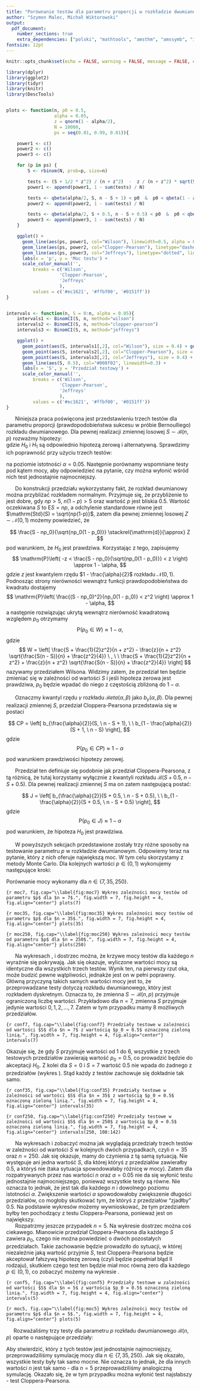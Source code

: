 ```yaml
---
title: "Porównanie testów dla parametru proporcji w rozkładzie dwumianowym"
author: "Szymon Malec, Michał Wiktorowski"
output:
  pdf_document: 
    number_sections: true
    extra_dependencies: ["polski", "mathtools", "amsthm", "amssymb", "icomma", "upgreek", "xfrac", "scrextend", "float", "tabularx", "hyperref", "caption", "enumitem", "titlesec"]
fontsize: 12pt
---
```


\renewcommand{\figurename}{Wykres}
\renewcommand{\tablename}{Tablica}
\raggedbottom
\titlelabel{\thetitle.\quad}

```r
knitr::opts_chunk$set(echo = FALSE, warning = FALSE, message = FALSE, eval = TRUE, fig.pos = "H", dev.args=list(encoding="CP1257.enc"))
```

```r
library(dplyr)
library(ggplot2)
library(tidyr)
library(knitr)
library(DescTools)


plots <- function(n, p0 = 0.5,
                  alpha = 0.05,
                  z = qnorm(1 - alpha/2),
                  N = 10000,
                  ps = seq(0.01, 0.99, 0.01)){

    power1 <- c()
    power2 <- c()
    power3 <- c()

    for (p in ps) {
        S <- rbinom(N, prob=p, size=n)

        tests <- (S + 1/2 * z^2) / (n + z^2)  -  z / (n + z^2) * sqrt(S * (n - S) / n + z^2 / 4) < p0 & p0 < (S + 1/2 * z^2) / (n + z^2)  +  z / (n + z^2) * sqrt(S * (n - S) / n + z^2 / 4)
        power1 <- append(power1, 1 - sum(tests) / N)

        tests <- qbeta(alpha/2, S, n - S + 1) < p0  &  p0 < qbeta(1 - alpha/2, S + 1, n - S)
        power2 <- append(power2, 1 - sum(tests) / N)

        tests <- qbeta(alpha/2, S + 0.5, n - S + 0.5) < p0  &  p0 < qbeta(1 - alpha/2, S + 0.5, n - S + 0.5)
        power3 <- append(power3, 1 - sum(tests) / N)
    }

    ggplot() + 
      geom_line(aes(ps, power1, col="Wilson"), linewidth=0.5, alpha = 0.7) + 
      geom_line(aes(ps, power2, col="Clopper-Pearson"), linetype="dashed", linewidth=0.9) +
      geom_line(aes(ps, power3, col="Jeffreys"), linetype="dotted", linewidth=1) +
      labs(x = 'p', y = 'Moc testu') + 
      scale_color_manual('', 
          breaks = c('Wilson',
                    'Clopper-Pearson',
                    'Jeffreys'
                    ),
          values = c('#ec1621', '#ffbf00', '#0151ff'))
}


intervals <- function(n, S = 0:n, alpha = 0.05){
    intervals1 <- BinomCI(S, n, method="wilson")
    intervals2 <- BinomCI(S, n, method="clopper-pearson")
    intervals3 <- BinomCI(S, n, method="jeffreys")

    ggplot() +
      geom_point(aes(S, intervals1[,2], col="Wilson"), size = 0.4) + geom_point(aes(S, intervals1[,3], col="Wilson"), size = 0.4) +
      geom_point(aes(S, intervals2[,2], col="Clopper-Pearson"), size = 0.4) + geom_point(aes(S, intervals2[,3], col="Clopper-Pearson"), size = 0.4) +
      geom_point(aes(S, intervals3[,2], col="Jeffreys"), size = 0.4) + geom_point(aes(S, intervals3[,3], col="Jeffreys"), size = 0.4) +
      geom_line(aes(S, 0.5), col="#008f02", linewidth=0.3) +
      labs(x = 'S', y = 'Przedział testowy') + 
      scale_color_manual('', 
          breaks = c('Wilson',
                    'Clopper-Pearson',
                    'Jeffreys'
                    ),
          values = c('#ec1621', '#ffbf00', '#0151ff'))
}
```




\section{Wstęp}

|       Niniejsza praca poświęcona jest przedstawieniu trzech testów dla parametru proporcji (prawdopodobieństwa sukcesu w próbie Bernoulliego) rozkładu dwumianowego. Dla pewnej realizacji zmiennej losowej $S \sim \mathcal{B}(n, p)$ rozważmy hipotezy:
\begin{itemize}
\item $H_0$: $p = p_0 = 0.5$
\item $H_1$: $p \neq p_0 = 0.5$,
\end{itemize}
gdzie $H_0$ i $H_1$ są odpowiednio hipotezą zerową i alternatywną. Sprawdzimy ich poprawność przy użyciu trzech testów:
\begin{itemize}
\item testu opartego o $\textbf{przedział Wilsona}$,
\item testu opartego o $\textbf{przedział Cloppera-Pearsona}$,
\item testu opartego o $\textbf{przedział Jeffreysa}$,
\end{itemize}
na poziomie istotności $\alpha = 0.05$. Następnie porównamy wspomniane testy pod kątem mocy, aby odpowiedzieć na pytanie, czy można wyłonić wśród nich test jednostajnie najmocniejszy.





\section{Test oparty o przedział Wilsona}

|       Do konstrukcji przedziału wykorzystamy fakt, że rozkład dwumianowy można przybliżać rozkładem normalnym. Przyjmuje się, że przybliżenie to jest dobre, gdy $np > 5$, $n(1 - p) > 5$ oraz wartość $p$ jest bliskia 0.5. Wartość oczekiwana $S$ to $\mathrm{E}S = np$, a odchylenie standardowe równe jest $\mathrm{Std}(S) = \sqrt{np(1-p)}$, zatem dla pewnej zmiennej losowej $Z \sim \mathcal{N}(0, 1)$ możemy powiedzieć, że
$$
\frac{S - np_0}{\sqrt{np_0(1 - p_0)}} \stackrel{\mathrm{d}}{\approx} Z
$$
pod warunkiem, że $H_0$ jest prawdziwa. Korzystając z tego, zapisujemy
$$
\mathrm{P}\left( -z < \frac{S - np_0}{\sqrt{np_0(1 - p_0)}} < z \right) \approx 1 - \alpha,
$$
gdzie $z$ jest kwantylem rzędu $1 - \frac{\alpha}{2}$ rozkładu $\mathcal{N}(0, 1)$. Podnosząc strony nierówności wewnątrz funkcji prawdopodobieństwa do kwadratu dostajemy
$$
\mathrm{P}\left( \frac{(S - np_0)^2}{np_0(1 - p_0)} < z^2 \right) \approx 1 - \alpha,
$$
a następnie rozwiązując ukrytą wewnątrz nierówność kwadratową względem $p_0$ otrzymamy
$$
\mathrm{P}(p_0 \in W) \approx 1 - \alpha,
$$
gdzie
$$
W = \left[ \frac{S + \frac{1}{2}z^2}{n + z^2} - \frac{z}{n + z^2} \sqrt{\frac{S(n - S)}{n} + \frac{z^2}{4}} \ , \ \ \frac{S + \frac{1}{2}z^2}{n + z^2} + \frac{z}{n + z^2} \sqrt{\frac{S(n - S)}{n} + \frac{z^2}{4}} \right]
$$
nazywamy przedziałem Wilsona. Widzimy zatem, że przedział ten będzie zmieniać się w zależności od wartości $S$ i jeśli hipoteza zerowa jest prawdziwa, $p_0$ będzie wpadać do niego z częstością zbliżoną do $1 - \alpha$.






\section{Test oparty o przedział Cloppera-Pearsona}

|       Oznaczmy kwantyl rzędu $\gamma$ rozkładu $\mathcal{B}eta(\alpha, \beta)$ jako $b_{\gamma}(\alpha, \beta)$. Dla pewnej realizacji zmiennej $S$, przedział Cloppera-Pearsona przedstawia się w postaci
$$
CP = \left[ b_{\frac{\alpha}{2}}(S, \ n - S + 1), \ \ b_{1 - \frac{\alpha}{2}}(S + 1, \ n - S) \right],
$$
gdzie
$$
\mathrm{P}(p_0 \in CP) \approx 1 - \alpha
$$
pod warunkiem prawdziwości hipotezy zerowej.





\section{Test oparty o przedział Jeffreysa}

|       Przedział ten definiuje się podobnie jak przedział Cloppera-Pearsona, z tą różnicą, że tutaj korzystamy wyłącznie z kwantyli rozkładu $\mathcal{B}(S + 0.5, \ n - S + 0.5)$. Dla pewnej realizacji zmiennej $S$ ma on zatem następującą postać:
$$
J = \left[ b_{\frac{\alpha}{2}}(S + 0.5, \ n - S + 0.5), \ \ b_{1 - \frac{\alpha}{2}}(S + 0.5, \ n - S + 0.5) \right],
$$
gdzie
$$
\mathrm{P}(p_0 \in J) \approx 1 - \alpha
$$
pod warunkiem, że hipoteza $H_0$ jest prawdziwa.





\section{Porównanie testów}

|       W powyższych sekcjach przedstawione zostały trzy różne sposoby na testowanie parametru $p$ w rozkładzie dwumianowym. Odpowiemy teraz na pytanie, który z nich oferuje największą moc. W tym celu skorzystamy z metody Monte Carlo. Dla kolejnych wartości $p \in (0, 1)$ wykonujemy następujące kroki:
\begin{enumerate}
  \item generujemy $N = 10\ 000$ realizacji zmiennej losowej $S \sim \mathcal{B}(n, p)$,
  \item dla każdego $S$ z próbki testujemy hipotezę $H_0: p = p_0 = 0.5$ na poziomie istotności $\alpha = 0.05$, przy pomocy wszystkich trzech testów,
  \item dla każdego z testów zliczamy ile razy hipoteza zerowa została zaakceptowana i dzielimy tę liczbę przez $N$, co daje nam przybliżoną wartość mocy dla danego $p$.
\end{enumerate}
Porównanie mocy wykonamy dla $n \in \{7, 35, 250\}$.

```{r moc7, fig.cap="\\label{fig:moc7} Wykres zależności mocy testów od parametru $p$ dla $n = 7$.", fig.width = 7, fig.height = 4, fig.align="center"}
plots(7)
```

```{r moc35, fig.cap="\\label{fig:moc35} Wykres zależności mocy testów od parametru $p$ dla $n = 35$.", fig.width = 7, fig.height = 4, fig.align="center"}
plots(35)
```

```{r moc250, fig.cap="\\label{fig:moc250} Wykres zależności mocy testów od parametru $p$ dla $n = 250$.", fig.width = 7, fig.height = 4, fig.align="center"}
plots(250)
```

\newpage

|       Na wykresach \ref{fig:moc7}, \ref{fig:moc35} i \ref{fig:moc250} dostrzec można, że krzywe mocy testów dla każdego $n$ wyraźnie się pokrywają. Jak się okazuje, wyliczone wartości mocy są identyczne dla wszystkich trzech testów. Wynik ten, na pierwszy rzut oka, może budzić pewne wątpliwości, jednakże jest on w pełni poprawny. Główną przyczyną takich samych wartości mocy jest to, że przeprowadzane testy dotyczą rozkładu dwumianowego, który jest rozkładem dyskretnym. Oznacza to, że zmienna $S \sim \mathcal{B}(n, p)$ przyjmuje ograniczoną liczbę wartości. Przykładowo dla $n = 7$, zmienna $S$ przyjmuje jedynie wartości $0, 1, 2, \dots, 7$. Zatem w tym przypadku mamy 8 możliwych przedziałów.

```{r conf7, fig.cap="\\label{fig:conf7} Przedziały testowe w zależności od wartości $S$ dla $n = 7$ z wartością $p_0 = 0.5$ oznaczoną zieloną linią.", fig.width = 7, fig.height = 4, fig.align="center"}
intervals(7)
```

Okazuje się, że gdy $S$ przyjmuje wartości od 1 do 6, wszystkie z trzech testowych przedziałów zawierają wartość $p_0 = 0.5$, co prowadzić będzie do akceptacji $H_0$. Z kolei dla $S = 0$ i $S = 7$ wartość 0.5 nie wpada do żadnego z przedziałów (wykres \ref{fig:conf7}). Stąd każdy z testów zachowuje się dokładnie tak samo.

```{r conf35, fig.cap="\\label{fig:conf35} Przedziały testowe w zależności od wartości $S$ dla $n = 35$ z wartością $p_0 = 0.5$ oznaczoną zieloną linią.", fig.width = 7, fig.height = 4, fig.align="center"}
intervals(35)
```

```{r conf250, fig.cap="\\label{fig:conf250} Przedziały testowe w zależności od wartości $S$ dla $n = 250$ z wartością $p_0 = 0.5$ oznaczoną zieloną linią.", fig.width = 7, fig.height = 4, fig.align="center"}
intervals(250, 108:142)
```

|       Na wykresach \ref{fig:conf35} i \ref{fig:conf250} zobaczyć można jak wyglądają przedziały trzech testów w zależności od wartości $S$ w kolejnych dwóch przypadkach, czyli $n = 35$ oraz $n = 250$. Jak się okazuje, mamy do czynienia z tą samą sytuacją. Nie występuje ani jedna wartość $S$, dla której któryś z przedziałów zawierałby 0.5, a któryś nie (taka sytuacja spowodowałaby różnicę w mocy). Zatem dla rozpatrywanych przez nas wartości $n$ oraz $\alpha = 0.05$ nie da się wyłonić testu jednostajnie najmocniejszego, ponieważ wszystkie testy są równe. Nie oznacza to jednak, że jest tak dla każdego $n$ i dowolnego poziomu istotności $\alpha$. Zwiększenie wartości $\alpha$ spowodowałoby zwiększenie długości przedziałów, co mogłoby skutkować tym, że któryś z przedziałów "zjadłby" 0.5. Na podstawie wykresów możemy wywnioskować, że tym przedziałem byłby ten pochodzący z testu Cloppera-Pearsona, ponieważ jest on największy.

|       Rozpatrzmy jeszcze przypadek $n = 5$. Na wykresie \ref{fig:conf5} dostrzec można coś ciekawego. Mianowicie przedział Cloppera-Pearsona dla każdego $S$ zawiera $p_0$, czego nie można powiedzieć o dwóch pozostałych przedziałach. Takie zachowanie będzie prowadziło do sytuacji, w której niezależnie jaką wartość przyjmie $S$, test Cloppera-Pearsona będzie akceptował fałszywą hipotezę zerową (czyli będzie popełniał błąd II rodzaju), skutkiem czego test ten będzie miał moc równą zero dla każdego $p \in (0, 1)$, co zobaczyć możemy na wykresie \ref{fig:moc5}.

```{r conf5, fig.cap="\\label{fig:conf5} Przedziały testowe w zależności od wartości $S$ dla $n = 5$ z wartością $p_0 = 0.5$ oznaczoną zieloną linią.", fig.width = 7, fig.height = 4, fig.align="center"}
intervals(5)
```

```{r moc5, fig.cap="\\label{fig:moc5} Wykres zależności mocy testów od parametru $p$ dla $n = 5$.", fig.width = 7, fig.height = 4, fig.align="center"}
plots(5)
```





\section{Podsumowanie}

|      Rozważaliśmy trzy testy dla parametru $p$ rozkładu dwumianowego $\mathcal{B}(n, p)$ oparte o następujące przedziały:
\begin{itemize}
\item przedział Wilsona,
\item przedział Cloppera-Pearsona,
\item przedział Jeffreysa.
\end{itemize}
Aby stwierdzić, który z tych testów jest jednostajnie najmocniejszy, przeprowadziliśmy symulację mocy dla $n \in \{7,35,250\}$. Jak się okazało, wszystkie testy były tak samo mocne. Nie oznacza to jednak, że dla innych wartości $n$ jest tak samo - dla $n=5$ przeprowadziliśmy analogiczną symulację. Okazało się, że w tym przypadku można wyłonić test najsłabszy - test Cloppera-Pearsona. 
